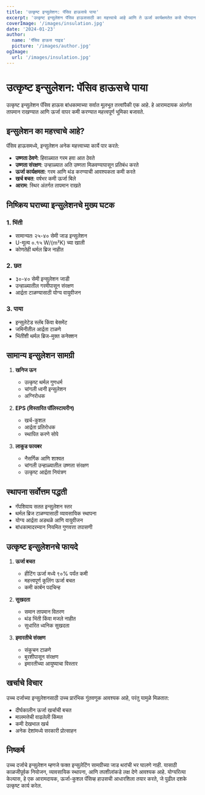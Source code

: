 ```yaml
---
title: 'उत्कृष्ट इन्सुलेशन: पॅसिव हाऊसचे पाया'
excerpt: 'उत्कृष्ट इन्सुलेशन पॅसिव हाऊससाठी का महत्त्वाचे आहे आणि ते ऊर्जा कार्यक्षमतेत कसे योगदान देते हे शिका.'
coverImage: '/images/insulation.jpg'
date: '2024-01-23'
author:
  name: 'पॅसिव हाऊस गाइड'
  picture: '/images/author.jpg'
ogImage:
  url: '/images/insulation.jpg'
---
```


# उत्कृष्ट इन्सुलेशन: पॅसिव हाऊसचे पाया

उत्कृष्ट इन्सुलेशन पॅसिव हाऊस बांधकामाच्या सर्वात मूलभूत तत्त्वांपैकी एक आहे. हे आरामदायक अंतर्गत तापमान राखण्यात आणि ऊर्जा वापर कमी करण्यात महत्त्वपूर्ण भूमिका बजावते.

## इन्सुलेशन का महत्त्वाचे आहे?

पॅसिव हाऊसमध्ये, इन्सुलेशन अनेक महत्त्वाच्या कार्ये पार करते:

- **उष्णता ठेवणे**: हिवाळ्यात गरम हवा आत ठेवते
- **उष्णता संरक्षण**: उन्हाळ्यात अति उष्णता मिळवण्यापासून प्रतिबंध करते
- **ऊर्जा कार्यक्षमता**: गरम आणि थंड करण्याची आवश्यकता कमी करते
- **खर्च बचत**: वर्षभर कमी ऊर्जा बिले
- **आराम**: स्थिर अंतर्गत तापमान राखते

## निष्क्रिय घराच्या इन्सुलेशनचे मुख्य घटक

### 1. भिंती
- सामान्यतः २५-४० सेमी जाड इन्सुलेशन
- U-मूल्य ०.१५ W/(m²K) च्या खाली
- कोणतेही थर्मल ब्रिज नाहीत

### 2. छत
- ३०-४० सेमी इन्सुलेशन जाडी
- उन्हाळ्यातील गरमीपासून संरक्षण
- आर्द्रता टाळण्यासाठी योग्य वायुवीजन

### 3. पाया
- इन्सुलेटेड स्लॅब किंवा बेसमेंट
- जमिनीतील आर्द्रता टाळणे
- भिंतींशी थर्मल ब्रिज-मुक्त कनेक्शन

## सामान्य इन्सुलेशन सामग्री

1. **खनिज ऊन**
   - उत्कृष्ट थर्मल गुणधर्म
   - चांगली ध्वनी इन्सुलेशन
   - अग्निरोधक

2. **EPS (विस्तारित पॉलिस्टायरीन)**
   - खर्च-कुशल
   - आर्द्रता प्रतिरोधक
   - स्थापित करणे सोपे

3. **लाकूड फायबर**
   - नैसर्गिक आणि शाश्वत
   - चांगली उन्हाळ्यातील उष्णता संरक्षण
   - उत्कृष्ट आर्द्रता नियंत्रण

## स्थापना सर्वोत्तम पद्धती

- गॅपशिवाय सतत इन्सुलेशन स्तर
- थर्मल ब्रिज टाळण्यासाठी व्यावसायिक स्थापना
- योग्य आर्द्रता अडथळे आणि वायुवीजन
- बांधकामादरम्यान नियमित गुणवत्ता तपासणी

## उत्कृष्ट इन्सुलेशनचे फायदे

1. **ऊर्जा बचत**
   - हीटिंग ऊर्जा मध्ये ९०% पर्यंत कमी
   - महत्त्वपूर्ण कूलिंग ऊर्जा बचत
   - कमी कार्बन पदचिन्ह

2. **सुखदता**
   - समान तापमान वितरण
   - थंड भिंती किंवा मजले नाहीत
   - सुधारित ध्वनिक सुखदता

3. **इमारतीचे संरक्षण**
   - संकुचन टाळणे
   - बुरशीपासून संरक्षण
   - इमारतीच्या आयुष्याचा विस्तार

## खर्चाचे विचार

उच्च दर्जाच्या इन्सुलेशनसाठी उच्च प्रारंभिक गुंतवणूक आवश्यक आहे, परंतु यामुळे मिळतात:
- दीर्घकालीन ऊर्जा खर्चाची बचत
- मालमत्तेची वाढलेली किंमत
- कमी देखभाल खर्च
- अनेक देशांमध्ये सरकारी प्रोत्साहन

## निष्कर्ष

उच्च दर्जाचे इन्सुलेशन म्हणजे फक्त इन्सुलेटिंग सामग्रीच्या जाड थरांची भर घालणे नाही. यासाठी काळजीपूर्वक नियोजन, व्यावसायिक स्थापना, आणि तपशीलांकडे लक्ष देणे आवश्यक आहे. योग्यरित्या केल्यास, हे एक आरामदायक, ऊर्जा-कुशल पॅसिव्ह हाउसची आधारशिला तयार करते, जे पुढील दशके उत्कृष्ट कार्य करेल.